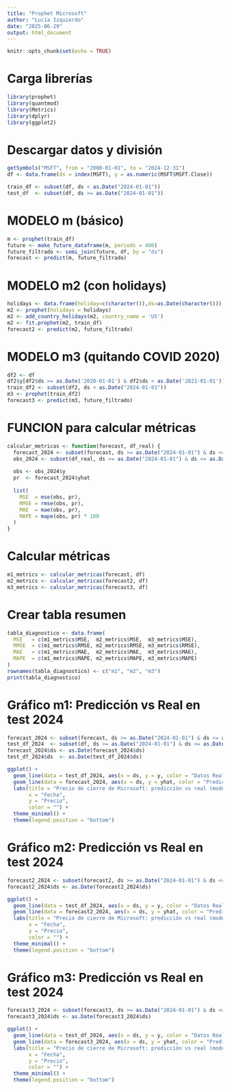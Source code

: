 ---
title: "Prophet Microsoft"
author: "Lucía Izquierdo"
date: "2025-06-29"
output: html_document
---

```{r setup, include=FALSE}
knitr::opts_chunk$set(echo = TRUE)
```

# Carga librerías

```{r}
library(prophet)
library(quantmod)
library(Metrics)
library(dplyr)
library(ggplot2)
```

# Descargar datos y división

```{r}
getSymbols("MSFT", from = "2000-01-01", to = "2024-12-31")
df <- data.frame(ds = index(MSFT), y = as.numeric(MSFT$MSFT.Close))
```

```{r}
train_df <- subset(df, ds < as.Date("2024-01-01"))
test_df  <- subset(df, ds >= as.Date("2024-01-01"))
```

# MODELO m (básico)

```{r}
m <- prophet(train_df)
future <- make_future_dataframe(m, periods = 400)
future_filtrado <- semi_join(future, df, by = "ds")
forecast <- predict(m, future_filtrado)
```


# MODELO m2 (con holidays)

```{r}
holidays <- data.frame(holiday=c(character()),ds=as.Date(character())) 
m2 <- prophet(holidays = holidays)
m2 <- add_country_holidays(m2, country_name = 'US')
m2 <- fit.prophet(m2, train_df)
forecast2 <- predict(m2, future_filtrado)
```

# MODELO m3 (quitando COVID 2020)

```{r}
df2 <- df
df2$y[df2$ds >= as.Date('2020-01-01') & df2$ds < as.Date('2021-01-01')] <- NA
train_df2 <- subset(df2, ds < as.Date("2024-01-01"))
m3 <- prophet(train_df2)
forecast3 <- predict(m3, future_filtrado)
```

# FUNCION para calcular métricas

```{r}
calcular_metricas <- function(forecast, df_real) {
  forecast_2024 <- subset(forecast, ds >= as.Date("2024-01-01") & ds <= as.Date("2024-12-31"))
  obs_2024 <- subset(df_real, ds >= as.Date("2024-01-01") & ds <= as.Date("2024-12-31"))
  
  obs <- obs_2024$y
  pr  <- forecast_2024$yhat
  
  list(
    MSE  = mse(obs, pr),
    RMSE = rmse(obs, pr),
    MAE  = mae(obs, pr),
    MAPE = mape(obs, pr) * 100
  )
}
```

# Calcular métricas

```{r}
m1_metrics <- calcular_metricas(forecast, df)
m2_metrics <- calcular_metricas(forecast2, df)
m3_metrics <- calcular_metricas(forecast3, df)
```

# Crear tabla resumen

```{r}
tabla_diagnostico <- data.frame(
  MSE   = c(m1_metrics$MSE,  m2_metrics$MSE,  m3_metrics$MSE),
  RMSE  = c(m1_metrics$RMSE, m2_metrics$RMSE, m3_metrics$RMSE),
  MAE   = c(m1_metrics$MAE,  m2_metrics$MAE,  m3_metrics$MAE),
  MAPE  = c(m1_metrics$MAPE, m2_metrics$MAPE, m3_metrics$MAPE)
)
rownames(tabla_diagnostico) <- c("m1", "m2", "m3")
print(tabla_diagnostico)

```

# Gráfico m1: Predicción vs Real en test 2024

```{r}
forecast_2024 <- subset(forecast, ds >= as.Date("2024-01-01") & ds <= as.Date("2024-12-31"))
test_df_2024  <- subset(df, ds >= as.Date("2024-01-01") & ds <= as.Date("2024-12-31"))
forecast_2024$ds <- as.Date(forecast_2024$ds)
test_df_2024$ds  <- as.Date(test_df_2024$ds)

ggplot() +
  geom_line(data = test_df_2024, aes(x = ds, y = y, color = "Datos Reales"), linewidth = 1) +
  geom_line(data = forecast_2024, aes(x = ds, y = yhat, color = "Predicciones"), linewidth = 1) +
  labs(title = "Precio de cierre de Microsoft: predicción vs real (modelo m1)",
       x = "Fecha",
       y = "Precio",
       color = "") +
  theme_minimal() +
  theme(legend.position = "bottom")
```

# Gráfico m2: Predicción vs Real en test 2024

```{r}
forecast2_2024 <- subset(forecast2, ds >= as.Date("2024-01-01") & ds <= as.Date("2024-12-31"))
forecast2_2024$ds <- as.Date(forecast2_2024$ds)

ggplot() +
  geom_line(data = test_df_2024, aes(x = ds, y = y, color = "Datos Reales"), linewidth = 1) +
  geom_line(data = forecast2_2024, aes(x = ds, y = yhat, color = "Predicciones"), linewidth = 1) +
  labs(title = "Precio de cierre de Microsoft: predicción vs real (modelo m2)",
       x = "Fecha",
       y = "Precio",
       color = "") +
  theme_minimal() +
  theme(legend.position = "bottom")

```

# Gráfico m3: Predicción vs Real en test 2024

```{r}
forecast3_2024 <- subset(forecast3, ds >= as.Date("2024-01-01") & ds <= as.Date("2024-12-31"))
forecast3_2024$ds <- as.Date(forecast3_2024$ds)

ggplot() +
  geom_line(data = test_df_2024, aes(x = ds, y = y, color = "Datos Reales"), linewidth = 1) +
  geom_line(data = forecast3_2024, aes(x = ds, y = yhat, color = "Predicciones"), linewidth = 1) +
  labs(title = "Precio de cierre de Microsoft: predicción vs real (modelo m3)",
       x = "Fecha",
       y = "Precio",
       color = "") +
  theme_minimal() +
  theme(legend.position = "bottom")

```